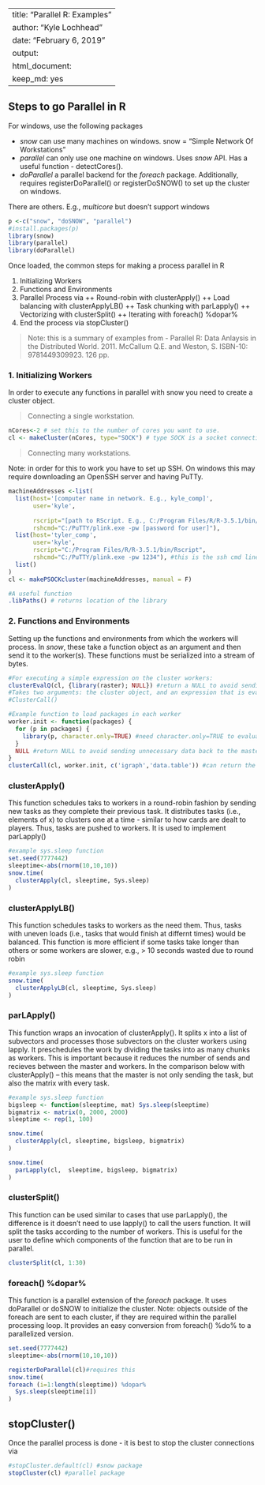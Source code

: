 <!--
Copyright 2018 Province of British Columbia
 
Licensed under the Apache License, Version 2.0 (the "License");
you may not use this file except in compliance with the License.
You may obtain a copy of the License at
 
http://www.apache.org/licenses/LICENSE-2.0
 
Unless required by applicable law or agreed to in writing, software distributed under the License is distributed on an "AS IS" BASIS,
WITHOUT WARRANTIES OR CONDITIONS OF ANY KIND, either express or implied.
See the License for the specific language governing permissions and limitations under the License.-->

---
title: "Parallel R: Examples"
author: "Kyle Lochhead"
date: "February 6, 2019"
output:
  html_document: 
    keep_md: yes
---

## Steps to go Parallel in R

For windows, use the following packages

+ _snow_ can use many machines on windows. snow = "Simple Network Of Workstations"
+ _parallel_ can only use one machine on windows. Uses _snow_ API. Has a useful function - detectCores(). 
+ _doParallel_ a parallel backend for the _foreach_ package. Additionally, requires registerDoParallel() or registerDoSNOW() to set up the cluster on windows.

There are others. E.g., _multicore_ but doesn't support windows

```r
p <-c("snow", "doSNOW", "parallel")
#install.packages(p)
library(snow)
library(parallel)
library(doParallel)
```

Once loaded, the common steps for making a process parallel in R

1. Initializing Workers
2. Functions and Environments
3. Parallel Process via
  ++ Round-robin with clusterApply()
  ++ Load balancing with clusterApplyLB()
  ++ Task chunking with parLapply()
  ++ Vectorizing with clusterSplit()
  ++ Iterating with foreach() %dopar%
4. End the process via stopCluster()

>Note: this is a summary of examples from - Parallel R: Data Anlaysis in the Distributed World. 2011. McCallum Q.E. and Weston, S. ISBN-10: 9781449309923. 126 pp. 

### 1. Initializing Workers
In order to execute any functions in parallel with snow you need to create a cluster object.

> Connecting a single workstation.

```r
nCores<-2 # set this to the number of cores you want to use.
cl <- makeCluster(nCores, type="SOCK") # type SOCK is a socket connection. If MPI is available use "MPI". Note declaring this type is not needed with the parallel package
```

> Connecting many workstations. 

Note: in order for this to work you have to set up SSH. On windows this may require downloading an OpenSSH server and having PuTTy.

```r
machineAddresses <-list(
  list(host='[computer name in network. E.g., kyle_comp]',
       user='kyle',
      
       rscript="[path to RScript. E.g., C:/Program Files/R/R-3.5.1/bin/Rscript]",
       rshcmd="C:/PuTTY/plink.exe -pw [password for user]"),
  list(host='tyler_comp',
       user='kyle',
       rscript="C:/Program Files/R/R-3.5.1/bin/Rscript",
       rshcmd="C:/PuTTY/plink.exe -pw 1234"), #this is the ssh cmd line call
  list()
)
cl <- makePSOCKcluster(machineAddresses, manual = F)

#A useful function
.libPaths() # returns location of the library
```

### 2. Functions and Environments
Setting up the functions and environments from which the workers will process. In _snow_, these take a function object as an argument and then send it to the worker(s). These functions must be serialized into a stream of bytes.

```r
#For executing a simple expression on the cluster workers:
clusterEvalQ(cl, {library(raster); NULL}) #return a NULL to avoid sending unnecessary data back to the master. Note the list one NULL for each worker.
#Takes two arguments: the cluster object, and an expression that is evaluated on each of the workers. It returns the result from each of the workers in a list. However, doesn't allow parameters to be past. Try: 
#ClusterCall()

#Example function to load packages in each worker
worker.init <- function(packages) {
  for (p in packages) {
    library(p, character.only=TRUE) #need character.only=TRUE to evaluate p as a character
  }
  NULL #return NULL to avoid sending unnecessary data back to the master process
}
clusterCall(cl, worker.init, c('igraph','data.table')) #can return the results as a list. Similar to #clusterApply() - but without the x. Executes once for each worker, rather than for each x.
```

### clusterApply()
This function schedules taks to workers in a round-robin fashion by sending new tasks as they complete their previous task. It distributes tasks (i.e., elements of x) to clusters one at a time - similar to how cards are dealt to players. Thus, tasks are pushed to workers. It is used to implement parLapply()

```r
#example sys.sleep function
set.seed(7777442)
sleeptime<-abs(rnorm(10,10,10))
snow.time(
  clusterApply(cl, sleeptime, Sys.sleep)
)
```

### clusterApplyLB()
This function schedules tasks to workers as the need them. Thus, tasks with uneven loads (i.e., tasks that would finish at differnt times) would be balanced. This function is more efficient if some tasks take longer than others or some workers are slower, e.g., > 10 seconds wasted due to round robin
```r
#example sys.sleep function
snow.time(
  clusterApplyLB(cl, sleeptime, Sys.sleep)
)
```
### parLApply()
This function wraps an invocation of clusterApply(). It splits x into a list of subvectors and processes those subvectors on the cluster workers using lapply. It preschedules the work by dividing the tasks into as many chunks as workers. This is important because it reduces the number of sends and recieves between the master and workers. In the comparison below with clusterApply() -- this means that the master is  not only sending the task, but also the matrix with every task.

```r
#example sys.sleep function
bigsleep <- function(sleeptime, mat) Sys.sleep(sleeptime)
bigmatrix <- matrix(0, 2000, 2000)
sleeptime <- rep(1, 100)

snow.time(
  clusterApply(cl, sleeptime, bigsleep, bigmatrix)
)

snow.time(
  parLapply(cl,  sleeptime, bigsleep, bigmatrix)
)
```

### clusterSplit()
This function can be used similar to cases that use parLapply(), the difference is it doesn't need to use lapply() to call the users function. It will split the tasks according to the number of workers. This is useful for the user to define which components of the function that are to be run in parallel.

```r
clusterSplit(cl, 1:30)
```

### foreach() %dopar% 
This function is a parallel extension of the _foreach_ package. It uses  doParallel or doSNOW to initialize the cluster. Note: objects outside of the foreach are sent to each cluster, if they are required within the parallel processing loop. It provides an easy conversion from foreach() %do% to a parallelized version.
```r
set.seed(7777442)
sleeptime<-abs(rnorm(10,10,10))

registerDoParallel(cl)#requires this
snow.time(
foreach (i=1:length(sleeptime)) %dopar%
  Sys.sleep(sleeptime[i])
)
```

## stopCluster()
Once the parallel process is done - it is best to stop the cluster connections via
```r
#stopCluster.default(cl) #snow package
stopCluster(cl) #parallel package
```